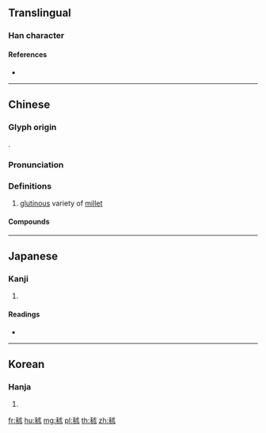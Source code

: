 {{character info/new}}
==Translingual==

===Han character===
{{Han char|rn=115|rad=禾|as=05|sn=10|four=23934|canj=HDID,HDIJC}}

====References====
* {{Han ref|kx=0852.030|dkj=25001|dj=1276.060|hdz=42598.020|uh=79EB|ud=31211|bh=D2ED|bd=53997}}

----

==Chinese==
{{zh-forms}}

===Glyph origin===
{{Han etym}}
{{Han compound|禾|朮|c1=s|c2=p|t1=grain|ls=psc}}.

===Pronunciation===
{{zh-pron
|m=shú
|c=seot6
|mn=qz,xm,zz:su̍t/chu̍t
|mn_note=su̍t - literary; chu̍t - vernacular
|mc=y
|oc=y
|cat=n
}}

===Definitions===
{{zh-hanzi}}

# [[glutinous]] variety of [[millet]]

====Compounds====
{{zh-der|秫酒|秫秸|秫秫}}

----

==Japanese==

===Kanji===
{{ja-kanji|grade=|rs=禾05}}

# {{defn|lang=ja|sort=禾05}}

====Readings====
* {{ja-readings|on=[[じょつ]] (jotsu), [[しゅつ]] (shutsu), [[ちゅつ]] (chutsu)|kun=[[もちあわ]] (mochiawa)}}

----

==Korean==

===Hanja===
{{ko-hanja|hangeul=[[출]]|eumhun=|rv=chul|mr=ch'ul|y=chwul}}

# {{defn|lang=ko|sort=禾05}}

[[fr:秫]]
[[hu:秫]]
[[mg:秫]]
[[pl:秫]]
[[th:秫]]
[[zh:秫]]